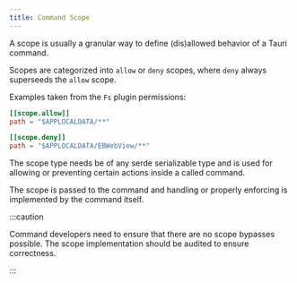 ```yaml
---
title: Command Scope
---
```


A scope is usually a granular way to define (dis)allowed behavior of a Tauri command.

Scopes are categorized into `allow` or `deny` scopes, where `deny` always
superseeds the `allow` scope.

Examples taken from the `Fs` plugin permissions:

```toml
[[scope.allow]]
path = "$APPLOCALDATA/**"
```

```toml
[[scope.deny]]
path = "$APPLOCALDATA/EBWebView/**"
```

The scope type needs be of any serde serializable type and is used for allowing or preventing
certain actions inside a called command.

The scope is passed to the command and handling or properly enforcing is implemented
by the command itself.

:::caution

Command developers need to ensure that there are no scope bypasses possible.
The scope implementation should be audited to ensure correctness.

:::
